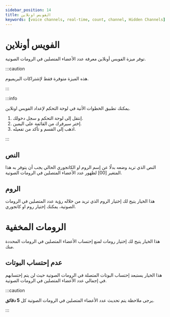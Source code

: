 ```yaml
---
sidebar_position: 14
title: الفويس اونلاين 
keywords: [voice channels, real-time, count, channel, Hidden Channels] 
---
```



# الفويس أونلاين 

توفر ميزة الفويس أونلاين معرفة عدد الأعضاء المتصلين في الرومات الصوتية.

:::caution 

هذه الميزة متوفرة فقط لإشتراكات البريميوم.

:::

:::info


يمكنك تطبيق الخطوات الأتية في لوحة التحكم لإعداد الفويس اونلاين.

1. إنتقل إلى لوحة التحكم و سجل دخولك. 
2. إختر سيرفرك من القائمة على اليمين.
3. اذهب إلى القسم و تأكد من تفعيله. 

:::

## النص

النص الذي تريد وضعه بدلًا عن إسم الروم او الكاتجوري الحالي يجب أن يتوفر به هذا المتغير [00] لظهور عدد الأعضاء المتصلين في الرومات الصوتية.

## الروم

هذا الخيار يتيح لك إختيار الروم الذي تريد من خلاله رؤية عدد المتصلين في الرومات الصوتية، يمكنك إختيار روم او كاتجوري.

# الرومات المخفية

هذا الخيار يتيح لك إختيار رومات لمنع إحتساب الأعضاء المتصلين في الرومات المحددة منك.

## عدم إحتساب البوتات

هذا الخيار يستبعد إحتساب البوتات المتصلة في الرومات الصوتية حيث لن يتم إحتسابهم في إجمالي عدد الأعضاء المتصلين في الرومات الصوتية.

:::caution 

يرجى ملاحظة يتم تحديث عدد الأعضاء المتصلين في الرومات الصوتية كل **5 دقائق**.

:::
